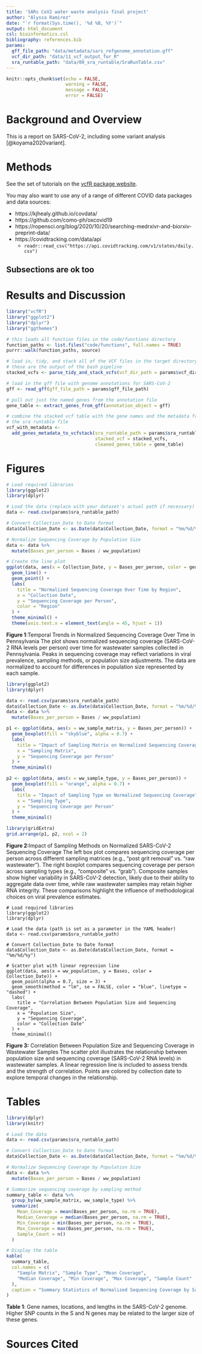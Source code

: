 ```yaml
---
title: 'SARs CoV2 water waste analysis final project'
author: "Alyssa Ramirez"
date: "`r format(Sys.time(), '%d %B, %Y')`"
output: html_document
csl: bioinformatics.csl
bibliography: references.bib
params:
  gff_file_path: "data/metadata/sars_refgenome_annotation.gff"
  vcf_dir_path: "data/11_vcf_output_for_R"
  sra_runtable_path: "data/00_sra_runtable/SraRunTable.csv"
---
```


```r
knitr::opts_chunk$set(echo = FALSE,
                      warning = FALSE,
                      message = FALSE,
                      error = FALSE)
```

# Background and Overview

This is a report on SARS-CoV-2, including some variant analysis [@koyama2020variant].

# Methods

See the set of tutorials on the [vcfR package website](https://knausb.github.io/vcfR_documentation/index.html).

You may also want to use any of a range of different COVID data packages and data sources:

* https://kjhealy.github.io/covdata/
* https://github.com/como-ph/oxcovid19
* https://ropensci.org/blog/2020/10/20/searching-medrxivr-and-biorxiv-preprint-data/
* https://covidtracking.com/data/api
  * `readr::read_csv("https://api.covidtracking.com/v1/states/daily.csv")`

## Subsections are ok too

# Results and Discussion

```r
library("vcfR")
library("ggplot2")
library("dplyr")
library("ggthemes")

# this loads all function files in the code/functions directory
function_paths <- list.files("code/functions", full.names = TRUE)
purrr::walk(function_paths, source)
```

```r
# load in, tidy, and stack all of the VCF files in the target directory
# these are the output of the bash pipeline
stacked_vcfs <- parse_tidy_and_stack_vcfs(vcf_dir_path = params$vcf_dir_path)

# load in the gff file with genome annotations for SARS-CoV-2
gff <- read_gff(gff_file_path = params$gff_file_path)

# pull out just the named genes from the annotation file
gene_table <- extract_genes_from_gff(annotation_object = gff)

# combine the stacked vcf table with the gene names and the metadata from
# the sra runtable file
vcf_with_metadata <-
  add_genes_metadata_to_vcfstack(sra_runtable_path = params$sra_runtable_path,
                                 stacked_vcf = stacked_vcfs,
                                 cleaned_genes_table = gene_table)
```

# Figures

```r
# Load required libraries
library(ggplot2)
library(dplyr)

# Load the data (replace with your dataset's actual path if necessary)
data <- read.csv(params$sra_runtable_path)

# Convert Collection_Date to Date format
data$Collection_Date <- as.Date(data$Collection_Date, format = "%m/%d/%y")

# Normalize Sequencing Coverage by Population Size
data <- data %>%
  mutate(Bases_per_person = Bases / ww_population)

# Create the line plot
ggplot(data, aes(x = Collection_Date, y = Bases_per_person, color = geo_loc_name)) +
  geom_line() +
  geom_point() +
  labs(
    title = "Normalized Sequencing Coverage Over Time by Region",
    x = "Collection Date",
    y = "Sequencing Coverage per Person",
    color = "Region"
  ) +
  theme_minimal() +
  theme(axis.text.x = element_text(angle = 45, hjust = 1))

```

**Figure 1**:Temporal Trends in Normalized Sequencing Coverage Over Time in Pennsylvania
The plot shows normalized sequencing coverage (SARS-CoV-2 RNA levels per person) over time for wastewater samples collected in Pennsylvania. Peaks in sequencing coverage may reflect variations in viral prevalence, sampling methods, or population size adjustments. The data are normalized to account for differences in population size represented by each sample.

```r
library(ggplot2)
library(dplyr)

data <- read.csv(params$sra_runtable_path)
data$Collection_Date <- as.Date(data$Collection_Date, format = "%m/%d/%y")
data <- data %>%
  mutate(Bases_per_person = Bases / ww_population)

p1 <- ggplot(data, aes(x = ww_sample_matrix, y = Bases_per_person)) +
  geom_boxplot(fill = "skyblue", alpha = 0.7) +
  labs(
    title = "Impact of Sampling Matrix on Normalized Sequencing Coverage",
    x = "Sampling Matrix",
    y = "Sequencing Coverage per Person"
  ) +
  theme_minimal()

p2 <- ggplot(data, aes(x = ww_sample_type, y = Bases_per_person)) +
  geom_boxplot(fill = "orange", alpha = 0.7) +
  labs(
    title = "Impact of Sampling Type on Normalized Sequencing Coverage",
    x = "Sampling Type",
    y = "Sequencing Coverage per Person"
  ) +
  theme_minimal()

library(gridExtra)
grid.arrange(p1, p2, ncol = 2)
```
**Figure 2:**Impact of Sampling Methods on Normalized SARS-CoV-2 Sequencing Coverage
The left box plot compares sequencing coverage per person across different sampling matrices (e.g., "post grit removal" vs. "raw wastewater"). The right boxplot compares sequencing coverage per person across sampling types (e.g., "composite" vs. "grab"). Composite samples show higher variability in SARS-CoV-2 detection, likely due to their ability to aggregate data over time, while raw wastewater samples may retain higher RNA integrity. These comparisons highlight the influence of methodological choices on viral prevalence estimates.

```r-figure-3-population-correlation
# Load required libraries
library(ggplot2)
library(dplyr)

# Load the data (path is set as a parameter in the YAML header)
data <- read.csv(params$sra_runtable_path)

# Convert Collection_Date to Date format
data$Collection_Date <- as.Date(data$Collection_Date, format = "%m/%d/%y")

# Scatter plot with linear regression line
ggplot(data, aes(x = ww_population, y = Bases, color = Collection_Date)) +
  geom_point(alpha = 0.7, size = 3) +
  geom_smooth(method = "lm", se = FALSE, color = "blue", linetype = "dashed") +
  labs(
    title = "Correlation Between Population Size and Sequencing Coverage",
    x = "Population Size",
    y = "Sequencing Coverage",
    color = "Collection Date"
  ) +
  theme_minimal()
```
**Figure 3:** Correlation Between Population Size and Sequencing Coverage in Wastewater Samples
The scatter plot illustrates the relationship between population size and sequencing coverage (SARS-CoV-2 RNA levels) in wastewater samples. A linear regression line is included to assess trends and the strength of correlation. Points are colored by collection date to explore temporal changes in the relationship.

# Tables


```r
library(dplyr)
library(knitr)

# Load the data
data <- read.csv(params$sra_runtable_path)

# Convert Collection_Date to Date format
data$Collection_Date <- as.Date(data$Collection_Date, format = "%m/%d/%y")

# Normalize Sequencing Coverage by Population Size
data <- data %>%
  mutate(Bases_per_person = Bases / ww_population)

# Summarize sequencing coverage by sampling method
summary_table <- data %>%
  group_by(ww_sample_matrix, ww_sample_type) %>%
  summarize(
    Mean_Coverage = mean(Bases_per_person, na.rm = TRUE),
    Median_Coverage = median(Bases_per_person, na.rm = TRUE),
    Min_Coverage = min(Bases_per_person, na.rm = TRUE),
    Max_Coverage = max(Bases_per_person, na.rm = TRUE),
    Sample_Count = n()
  )

# Display the table
kable(
  summary_table,
  col.names = c(
    "Sample Matrix", "Sample Type", "Mean Coverage", 
    "Median Coverage", "Min Coverage", "Max Coverage", "Sample Count"
  ),
  caption = "Summary Statistics of Normalized Sequencing Coverage by Sampling Method"
)
```

**Table 1**: Gene names, locations, and lengths in the SARS-CoV-2 genome. Higher SNP counts in the S and N genes may be related to the larger size of these genes.

# Sources Cited
